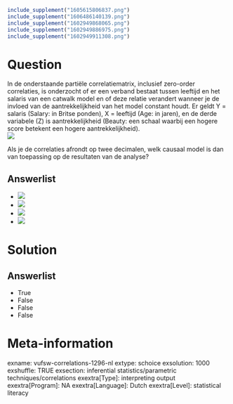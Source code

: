 ```r
include_supplement("1605615806837.png")
include_supplement("1606486140139.png")
include_supplement("1602949868065.png")
include_supplement("1602949886975.png")
include_supplement("1602949911308.png")
```

Question
========
In de onderstaande partiële correlatiematrix, inclusief zero-order
correlaties, is onderzocht of er een verband bestaat tussen leeftijd en
het salaris van een catwalk model en of deze relatie verandert wanneer
je de invloed van de aantrekkelijkheid van het model constant houdt. Er
geldt Y = salaris (Salary: in Britse ponden), X = leeftijd (Age: in
jaren), en de derde variabele (Z) is aantrekkelijkheid (Beauty: een
schaal waarbij een hogere score betekent een hogere
aantrekkelijkheid).  
![](1605615806837.png)
  
Als je de correlaties afrondt op twee decimalen, welk causaal model is
dan van toepassing op de resultaten van de analyse?

Answerlist
----------
* ![](1606486140139.png)
* ![](1602949868065.png)
* ![](1602949886975.png)
* ![](1602949911308.png)

Solution
========










Answerlist
----------
* True
* False
* False
* False

Meta-information
================
exname: vufsw-correlations-1296-nl
extype: schoice
exsolution: 1000
exshuffle: TRUE
exsection: inferential statistics/parametric techniques/correlations
exextra[Type]: interpreting output
exextra[Program]: NA
exextra[Language]: Dutch
exextra[Level]: statistical literacy

